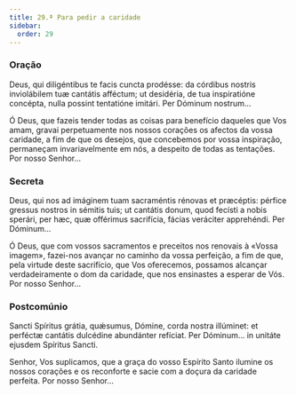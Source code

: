 ```yaml
---
title: 29.ª Para pedir a caridade
sidebar:
  order: 29
---
```


### Oração

<div class="side-by-side not-content">

Deus, qui diligéntibus te facis cuncta prodésse: da córdibus nostris inviolábilem tuæ cantátis afféctum; ut desidéria, de tua inspiratióne concépta, nulla possint tentatióne imitári. Per Dóminum nostrum...

Ó Deus, que fazeis tender todas as coisas para benefício daqueles que Vos amam, gravai perpetuamente nos nossos corações os afectos da vossa caridade, a fim de que os desejos, que concebemos por vossa inspiração, permaneçam invariavelmente em nós, a despeito de todas as tentações. Por nosso Senhor...

</div>

### Secreta

<div class="side-by-side not-content">

Deus, qui nos ad imáginem tuam sacraméntis rénovas et præcéptis: pérfice gressus nostros in sémitis tuis; ut cantátis donum, quod fecísti a nobis sperári, per hæc, quæ offérimus sacrifícia, fácias veráciter apprehéndi. Per Dóminum...

Ó Deus, que com vossos sacramentos e preceitos nos renovais à «Vossa imagem», fazei-nos avançar no caminho da vossa perfeição, a fim de que, pela virtude deste sacrifício, que Vos oferecemos, possamos alcançar verdadeiramente o dom da caridade, que nos ensinastes a esperar de Vós. Por nosso Senhor...

</div>

### Postcomúnio

<div class="side-by-side not-content">

Sancti Spíritus grátia, quǽsumus, Dómine, corda nostra illúminet: et perféctæ cantátis dulcédine abundánter refíciat. Per Dóminum... in unitáte ejusdem Spíritus Sancti.

Senhor, Vos suplicamos, que a graça do vosso Espírito Santo ilumine os nossos corações e os reconforte e sacie com a doçura da caridade perfeita. Por nosso Senhor...

</div>
